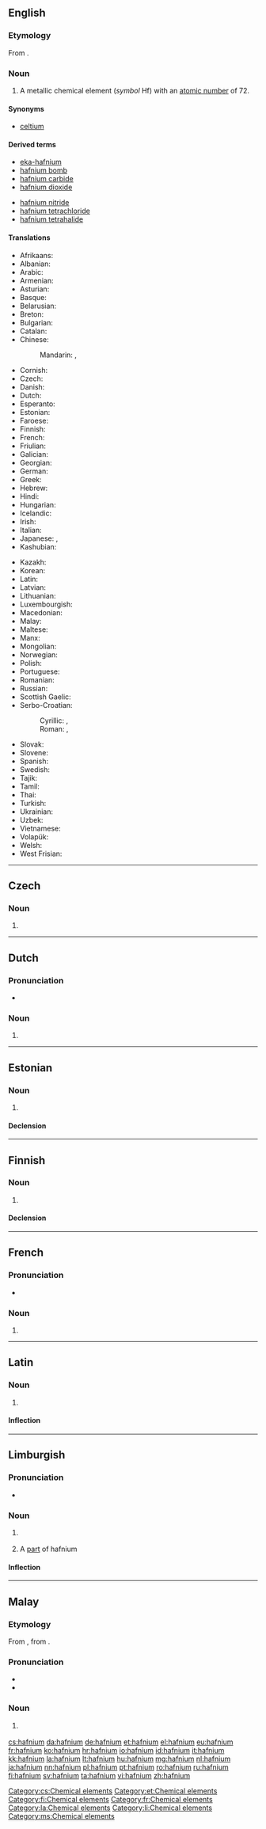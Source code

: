 {{also|Hafnium}}
==English==

{{elements|Hf|lutetium|Lu|tantalum|Ta}}

===Etymology===
From {{etyl|la|en}} {{term|Hafnia||Copenhagen|lang=la}}.

===Noun===
{{en-noun|-}}
{{wikipedia}}

# A metallic chemical element (''symbol'' Hf) with an [[atomic number]] of 72.

====Synonyms====
* [[celtium]] {{qualifier|former name}}

====Derived terms====
{{der-top}}
* [[eka-hafnium]]
* [[hafnium bomb]]
* [[hafnium carbide]]
* [[hafnium dioxide]]
{{der-mid}}
* [[hafnium nitride]]
* [[hafnium tetrachloride]]
* [[hafnium tetrahalide]]
{{der-bottom}}

====Translations====
{{trans-top|chemical element}}
* Afrikaans: {{t-|af|hafnium}}
* Albanian: {{t-|sq|hafnium}}
* Arabic: {{t-|ar|هفنيوم|tr=háfniyum|m}}
* Armenian: {{t-|hy|հաֆնիում|tr=hafnium}}
* Asturian: {{t-|ast|hafniu|m}}
* Basque: {{t-|eu|hafnioa}}
* Belarusian: {{t-|be|гафнiй|tr=háfnij|m}}
* Breton: {{t-|br|hafniom}}
* Bulgarian: {{t-|bg|хафний|m|tr=háfnij}}
* Catalan: {{t-|ca|hafni|m}}
* Chinese:
*: Mandarin: {{t|cmn|鉿}}, {{t|cmn|铪|tr=hā}}
* Cornish: {{t-|kw|hafnyum}}
* Czech: {{t+|cs|hafnium}}
* Danish: {{t+|da|hafnium}}
* Dutch: {{t+|nl|hafnium|n}}
* Esperanto: {{t-|eo|hafnio}}
* Estonian: {{t+|et|hafnium}}
* Faroese: {{t-|fo|hafnium}}
* Finnish: {{t+|fi|hafnium}}
* French: {{t+|fr|hafnium|m}}
* Friulian: {{tø|fur|afni}}
* Galician: {{t+|gl|hafnio|m}}
* Georgian: {{t-|ka|ჰაფნიუმი|tr=hap‘niumi}}
* German: {{t+|de|Hafnium|n}}
* Greek: {{t+|el|άφνιο|n|tr=áfnio}}
* Hebrew: {{t+|he|הפניום|tr=hafniyum}}
* Hindi: {{t-|hi|गावातु|tr=gaavaatu|sc=Deva}}
* Hungarian: {{t+|hu|hafnium}}
* Icelandic: {{t+|is|hafnín}}
* Irish: {{t-|ga|haifniam}}
* Italian: {{t+|it|afnio|m}}
* Japanese: {{t+|ja|ハフニウム|tr=hafuniumu}}, {{t-|ja|鉿|sc=Jpan}}
* Kashubian: {{t-|csb|hafen}}
{{trans-mid}}
* Kazakh: {{t-|kk|гафний|tr=gafnii|sc=Cyrl}}
* Korean: {{t+|ko|하프늄|tr=hapeunyum}}
* Latin: {{t+|la|hafnium}}
* Latvian: {{t-|lv|hafnijs}}
* Lithuanian: {{t+|lt|hafnis}}
* Luxembourgish: {{t-|lb|Hafnium}}
* Macedonian: {{t-|mk|хафниум|tr=kháfnium|m}}
* Malay: {{t-|ms|hafnium}}
* Maltese: {{t-|mt|afniju}}
* Manx: {{t-|gv|hafnium}}
* Mongolian: {{t-|mn|гафни|tr=gafni}}
* Norwegian: {{t-|no|hafnium}}
* Polish: {{t+|pl|hafn|m}}
* Portuguese: {{t+|pt|háfnio|m}}
* Romanian: {{t+|ro|hafniu|n}}
* Russian: {{t+|ru|гафний|m|tr=gáfnij}}
* Scottish Gaelic: {{t-|gd|haifniam}}
* Serbo-Croatian:
*: Cyrillic: {{t-|sh|хафниj|m}}, {{t-|sh|хафниjум|m}}
*: Roman: {{t-|sh|hafnij|m}}, {{t-|sh|hafnijum|m}}
* Slovak: {{t-|sk|hafnium}}
* Slovene: {{t+|sl|hafnij}}
* Spanish: {{t+|es|hafnio|m}}
* Swedish: {{t+|sv|hafnium}}
* Tajik: {{t-|tg|gafni'}}
* Tamil: {{t-|ta|ஹப்னியம்|tr=hapniyam}}
* Thai: {{t+|th|แฮฟเนียม|tr=haefniam}}
* Turkish: {{t+|tr|hafniyum}}
* Ukrainian: {{t-|uk|гафнiй|tr=háfnij|m}}
* Uzbek: {{t-|uz|гафний|tr=gafniy|sc=Cyrl}}
* Vietnamese: {{t-|vi|hafini}}
* Volapük: {{t+|vo|hafnin}}
* Welsh: {{t+|cy|haffniwm}}
* West Frisian: {{t-|fy|hafnium}}
{{trans-bottom}}

----

==Czech==

===Noun===
{{cs-noun|g=n}}

# {{l|en|hafnium}}

[[Category:cs:Chemical elements]]

----

==Dutch==
{{wikipedia|lang=nl}}
{{elements|Hf|lutetium|Lu|tantaal|Ta|lang=nl}}

===Pronunciation===
* {{audio|Nl-hafnium.ogg|Audio}}

===Noun===
{{nl-noun|n|-|-}}

# {{l|en|hafnium}}

----

==Estonian==

===Noun===
{{et-noun|hafniumi|hafniumi|par2=hafniumit}}

# {{l|en|hafnium}}

====Declension====
{{et-decl-seminar|hafnium}}
{{et-decl-redel|hafnium}}

[[Category:et:Chemical elements]]

----

==Finnish==
{{wikipedia|lang=fi}}

===Noun===
{{fi-noun}}

# {{l|en|hafnium}}

====Declension====
{{fi-decl-risti|hafnium|i=0}}

[[Category:fi:Chemical elements]]

----

==French==
{{wikipedia|lang=fr}}

===Pronunciation===
* {{IPA|/af.njɔm/|lang=fr}}

===Noun===
{{fr-noun|m|-}}

# {{l|en|hafnium}}

[[Category:fr:Chemical elements]]

----

==Latin==
{{wikipedia|lang=la}}

===Noun===
{{la-noun|hafnium|hafnii|hafniī|n|second}}

# {{l|en|hafnium}}

====Inflection====
{{la-decl-2nd-N|hafni}}

[[Category:la:Chemical elements]]

----

==Limburgish==

===Pronunciation===
* {{IPA|[ˈhɑ˦fɲɔ˧m]|lang=li}}

===Noun===
{{li-noun|g=n}}

# {{context|uncountable|lang=li}} {{l|en|hafnium}}
# A [[part]] of hafnium

====Inflection====
{{li-decl-noun-um|hafni}}

[[Category:li:Chemical elements]]

----

==Malay==
{{wikipedia|lang=ms}}
{{elements|Hf|lutetium|Lu|tantalum|Ta|lang=ms}}

===Etymology===
From {{etyl|en|ms}} {{term|hafnium|lang=en}}, from {{etyl|la|ms}} {{term|Hafnia|lang=la}}.

===Pronunciation===
* {{IPA|[hafniom]|[hafniəm]|lang=ms}}
* {{rhymes|iom|jom|om|lang=ms}}

===Noun===
{{head|ms|noun}}

# {{l|en|hafnium}} {{gloss|chemical element}}

[[Category:ms:Chemical elements]]

[[cs:hafnium]]
[[da:hafnium]]
[[de:hafnium]]
[[et:hafnium]]
[[el:hafnium]]
[[eu:hafnium]]
[[fr:hafnium]]
[[ko:hafnium]]
[[hr:hafnium]]
[[io:hafnium]]
[[id:hafnium]]
[[it:hafnium]]
[[kk:hafnium]]
[[la:hafnium]]
[[lt:hafnium]]
[[hu:hafnium]]
[[mg:hafnium]]
[[nl:hafnium]]
[[ja:hafnium]]
[[nn:hafnium]]
[[pl:hafnium]]
[[pt:hafnium]]
[[ro:hafnium]]
[[ru:hafnium]]
[[fi:hafnium]]
[[sv:hafnium]]
[[ta:hafnium]]
[[vi:hafnium]]
[[zh:hafnium]]